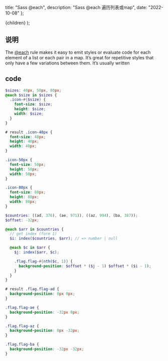 
  title: "Sass @each",
  description: "Sass @each 遍历列表或map",
  date: "2022-10-08"
};

  <MDXContent meta={meta}>{children}</MDXContent>
);

## 说明

The [@each](https://sass-lang.com/documentation/at-rules/control/each) rule makes it easy to emit styles or evaluate code for each element of a list or each pair in a map. It’s great for repetitive styles that only have a few variations between them. It’s usually written

## code

```scss
$sizes: 40px, 50px, 80px;
@each $size in $sizes {
  .icon-#{$size} {
    font-size: $size;
    height: $size;
    width: $size;
  }
}

# result .icon-40px {
  font-size: 40px;
  height: 40px;
  width: 40px;
}

.icon-50px {
  font-size: 50px;
  height: 50px;
  width: 50px;
}

.icon-80px {
  font-size: 80px;
  height: 80px;
  width: 80px;
}
```

```scss
$countries: ((ad, 376), (ae, 971)), ((az, 994), (ba, 387));
$offset: -32px;

@each $arr in $countries {
  // get index (form 1)
  $i: index($countries, $arr); // => number | null

  @each $c in $arr {
    $j: index($arr, $c);

    .flag.flag-#{nth($c, 1)} {
      background-position: $offset * ($j - 1) $offset * ($i - 1);
    }
  }
}

# result .flag.flag-ad {
  background-position: 0px 0px;
}

.flag.flag-ae {
  background-position: -32px 0px;
}

.flag.flag-az {
  background-position: 0px -32px;
}

.flag.flag-ba {
  background-position: -32px -32px;
}
```

